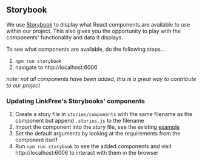 
## Storybook

We use [Storybook](https://storybook.js.org) to display what React components are available to use within our project. This also gives you the opportunity to play with the components' functionality and data it displays.

To see what components are available, do the following steps...

1. `npm run storybook`
1. navigate to http://localhost:6006

*note: not all components have been added, this is a great way to contribute to our project*

### Updating LinkFree's Storybooks' components

1. Create a story file in `stories/components` with the same filename as the component but append `.stories.js` to the filename
1. Import the component into the story file, see the existing [example](https://github.com/EddieHubCommunity/LinkFree/blob/main/stories/components/user/UserLink.stories.js)
1. Set the default arguments by looking at the requirements from the component itself
1. Run `npm run storybook` to see the added components and visit http://localhost:6006 to interact with them in the browser 


